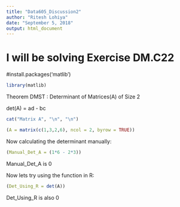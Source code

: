 ```yaml
---
title: "Data605_Discussion2"
author: "Ritesh Lohiya"
date: "September 5, 2018"
output: html_document
---
```


# I will be solving Exercise DM.C22

#install.packages('matlib')

```r
library(matlib)
```

Theorem DMST : Determinant of Matrices(A) of Size 2

det(A) = ad - bc

```r
cat("Matrix A", "\n", "\n")
```

```r
(A = matrix(c(1,3,2,6), ncol = 2, byrow = TRUE))
```

Now calculating the determinant manually:

```r
(Manual_Det_A = (1*6 - 2*3))
```

Manual_Det_A is 0

Now lets try using the function in R:

```r
(Det_Using_R = det(A))
```

Det_Using_R is also 0







